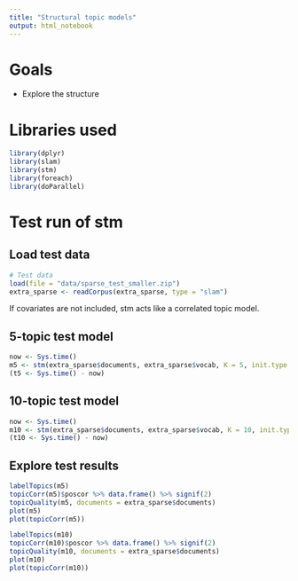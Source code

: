 ```yaml
---
title: "Structural topic models"
output: html_notebook
---
```


# Goals

  * Explore the structure

# Libraries used

```r
library(dplyr)
library(slam)
library(stm)
library(foreach)
library(doParallel)
```

# Test run of stm

## Load test data

```r
# Test data
load(file = "data/sparse_test_smaller.zip")
extra_sparse <- readCorpus(extra_sparse, type = "slam")
```

If covariates are not included, stm acts like a correlated topic model.

## 5-topic test model

```r
now <- Sys.time()
m5 <- stm(extra_sparse$documents, extra_sparse$vocab, K = 5, init.type = "Spectral", ngroups = 5)
(t5 <- Sys.time() - now)
```

## 10-topic test model

```r
now <- Sys.time()
m10 <- stm(extra_sparse$documents, extra_sparse$vocab, K = 10, init.type = "Spectral", ngroups = 5)
(t10 <- Sys.time() - now)
```

## Explore test results

```r
labelTopics(m5)
topicCorr(m5)$poscor %>% data.frame() %>% signif(2)
topicQuality(m5, documents = extra_sparse$documents)
plot(m5)
plot(topicCorr(m5))
```

```r
labelTopics(m10)
topicCorr(m10)$poscor %>% data.frame() %>% signif(2)
topicQuality(m10, documents = extra_sparse$documents)
plot(m10)
plot(topicCorr(m10))
```
